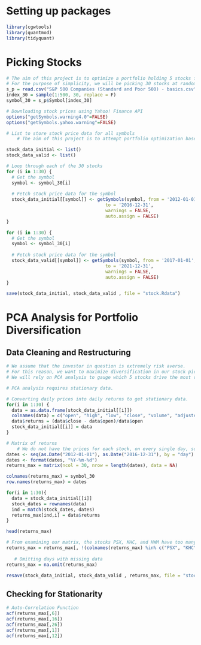 

# Setting up packages
```{r}
library(cgwtools)
library(quantmod)
library(tidyquant)
```

# Picking Stocks
```{r}
# The aim of this project is to optimize a portfolio holding 5 stocks for a risk-averse investor.
# For the purpose of simplicity, we will be picking 30 stocks at random from the S&P 500 as the basis of our analysis.
s_p = read.csv("S&P 500 Companies (Standard and Poor 500) - basics.csv")
index_30 = sample(1:500, 30, replace = F)
symbol_30 = s_p$Symbol[index_30]

# Downloading stock prices using Yahoo! Finance API
options("getSymbols.warning4.0"=FALSE)
options("getSymbols.yahoo.warning"=FALSE)

# List to store stock price data for all symbols
    # The aim of this project is to attempt portfolio optimization based on the 30 stocks for 5 years, then check the performance of our portfolio over the next 5 years.

stock_data_initial <- list()
stock_data_valid <- list()

# Loop through each of the 30 stocks
for (i in 1:30) {
  # Get the symbol
  symbol <- symbol_30[i]
  
  # Fetch stock price data for the symbol
  stock_data_initial[[symbol]] <- getSymbols(symbol, from = '2012-01-01',
                                     to = '2016-12-31', 
                                     warnings = FALSE,
                                     auto.assign = FALSE)
}

for (i in 1:30) {
  # Get the symbol
  symbol <- symbol_30[i]
  
  # Fetch stock price data for the symbol
  stock_data_valid[[symbol]] <- getSymbols(symbol, from = '2017-01-01',
                                     to = '2021-12-31', 
                                     warnings = FALSE,
                                     auto.assign = FALSE)
}

save(stock_data_initial, stock_data_valid , file = "stock.Rdata")
```

# PCA Analysis for Portfolio Diversification

## Data Cleaning and Restructuring
```{r}
# We assume that the investor in question is extremely risk averse. 
# For this reason, we want to maximize diversification in our stock picks for their portfolio based on our assumed market of 30 stocks.
# We will rely on PCA analysis to gauge which 5 stocks drive the most change in the market and are uncorrelated.

# PCA analysis requires stationary data.

# Converting daily prices into daily returns to get stationary data.
for(i in 1:30) {
  data = as.data.frame(stock_data_initial[[i]])
  colnames(data) = c("open", "high", "low", "close", "volume", "adjusted")
  data$returns = (data$close - data$open)/data$open
  stock_data_initial[[i]] = data
}

# Matrix of returns
    # We do not have the prices for each stock, on every single day, so we need to make sure that the prices are merges to the adequate date.
dates <- seq(as.Date("2012-01-01"), as.Date("2016-12-31"), by = "day")
dates <- format(dates, "%Y-%m-%d")
returns_max = matrix(ncol = 30, nrow = length(dates), data = NA)

colnames(returns_max) = symbol_30
row.names(returns_max) = dates

for(i in 1:30){
  data = stock_data_initial[[i]]
  stock_dates = rownames(data)
  ind = match(stock_dates, dates)
  returns_max[ind,i] = data$returns
}

head(returns_max)

# From examining our matrix, the stocks PSX, KHC, and HWM have too many missing variables. This will limit our analysis. It is better to get rid of them.
returns_max = returns_max[, !(colnames(returns_max) %in% c("PSX", "KHC", "HWM"))]
 
   # Omitting days with missing data
returns_max = na.omit(returns_max)

resave(stock_data_initial, stock_data_valid , returns_max, file = "stock.Rdata")
```

## Checking for Stationarity

```{r}
# Auto-Correlation Function
acf(returns_max[,6])
acf(returns_max[,16])
acf(returns_max[,26])
acf(returns_max[,1])
acf(returns_max[,12])
```









